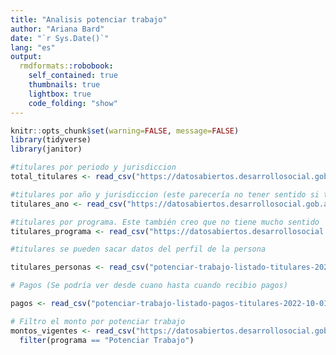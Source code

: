 ```yaml
---
title: "Analisis potenciar trabajo"
author: "Ariana Bard"
date: "`r Sys.Date()`"
lang: "es"
output: 
  rmdformats::robobook:
    self_contained: true
    thumbnails: true
    lightbox: true
    code_folding: "show"
---
```


```r
knitr::opts_chunk$set(warning=FALSE, message=FALSE)
library(tidyverse)
library(janitor)
```

```r
#titulares por periodo y jurisdiccion
total_titulares <- read_csv("https://datosabiertos.desarrollosocial.gob.ar/dataset/d45687c0-f2ba-41d9-9989-0ad9799308ae/resource/c4caa724-dfbb-4aac-bfe7-2169f4154bc5/download/potenciar-trabajo-titulares-activos-2022-10-01.csv")

#titulares por año y jurisdiccion (este parecería no tener sentido si tenes por período)
titulares_ano <- read_csv("https://datosabiertos.desarrollosocial.gob.ar/dataset/d45687c0-f2ba-41d9-9989-0ad9799308ae/resource/c5c925e0-7ce0-41e5-b3ff-8ebb51d4be72/download/potenciar-trabajo-titulares-2022-10-01.csv")

#titulares por programa. Este también creo que no tiene mucho sentido
titulares_programa <- read_csv("https://datosabiertos.desarrollosocial.gob.ar/dataset/d45687c0-f2ba-41d9-9989-0ad9799308ae/resource/5d5274f0-f4d5-440a-9781-7fc6df0b4cb2/download/potenciar-trabajo-total-titulares-2022-10-01.csv")

#titulares se pueden sacar datos del perfil de la persona

titulares_personas <- read_csv("potenciar-trabajo-listado-titulares-2022-10-01.csv")

# Pagos (Se podría ver desde cuano hasta cuando recibio pagos)

pagos <- read_csv("potenciar-trabajo-listado-pagos-titulares-2022-10-01.csv")

# Filtro el monto por potenciar trabajo
montos_vigentes <- read_csv("https://datosabiertos.desarrollosocial.gob.ar/dataset/2fbfb3e2-cd0a-4d1b-ac3b-89326e8e4f9c/resource/6778396e-75f7-4fce-ac65-97d1e5e4525e/download/montos-transferencias-2023-01-01.csv") |> 
  filter(programa == "Potenciar Trabajo")


```

